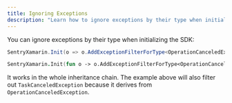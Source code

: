 ```yaml
---
title: Ignoring Exceptions
description: "Learn how to ignore exceptions by their type when initializing the SDK."
---
```


You can ignore exceptions by their type when initializing the SDK:

```csharp
SentryXamarin.Init(o => o.AddExceptionFilterForType<OperationCanceledException>());
```

```fsharp
SentryXamarin.Init(fun o -> o.AddExceptionFilterForType<OperationCanceledException>())
```

It works in the whole inheritance chain.
The example above will also filter out `TaskCanceledException` because it derives from `OperationCanceledException`.

